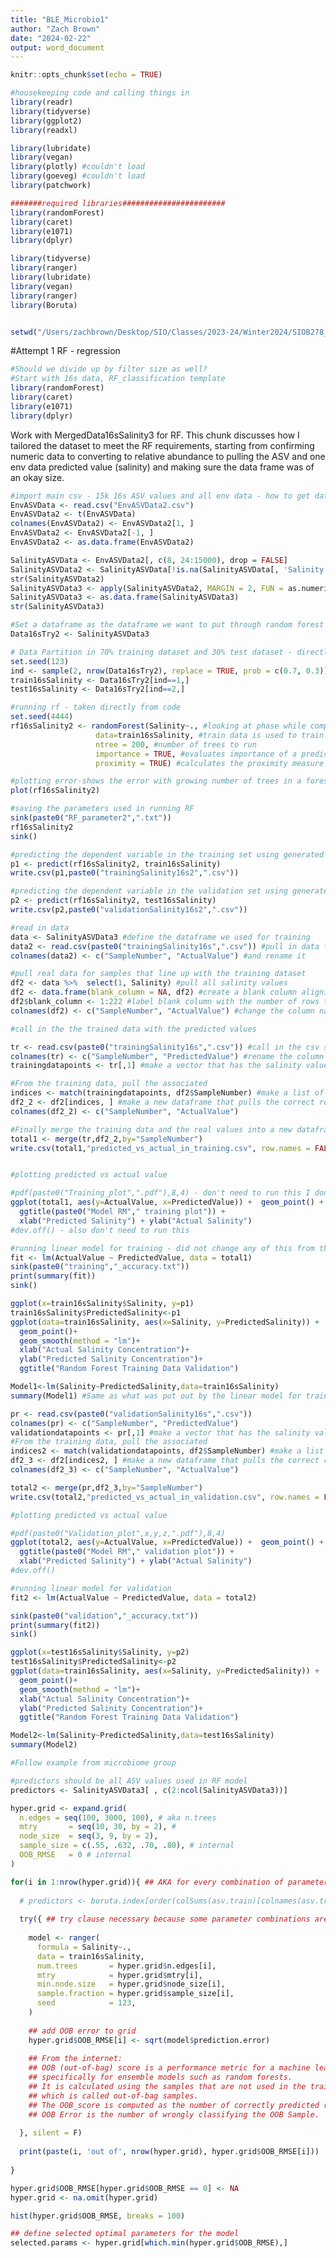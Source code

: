 ```yaml
---
title: "BLE_Microbio1"
author: "Zach Brown"
date: "2024-02-22"
output: word_document
---
```


```r
knitr::opts_chunk$set(echo = TRUE)
```


```r
#housekeeping code and calling things in
library(readr)
library(tidyverse)
library(ggplot2)
library(readxl)

library(lubridate)
library(vegan)
library(plotly) #couldn't load
library(goeveg) #couldn't load
library(patchwork)

#######required libraries#######################
library(randomForest)
library(caret)
library(e1071)
library(dplyr)

library(tidyverse)
library(ranger)
library(lubridate)
library(vegan)
library(ranger)
library(Boruta)


setwd("/Users/zachbrown/Desktop/SIO/Classes/2023-24/Winter2024/SIOB278_MarineMicrobialSeminar/BLE_LTER_Data")

```


#Attempt 1 RF - regression

```r
#Should we divide up by filter size as well?
#Start with 16s data, RF_classification template
library(randomForest)
library(caret)
library(e1071)
library(dplyr)
```

Work with MergedData16sSalinity3 for RF.  This chunk discusses how I tailored the dataset to meet the RF requirements, starting from confirming numeric data to converting to relative abundance to pulling the ASV and one env data predicted value (salinity) and making sure the data frame was of an okay size.

```r

#import main csv - 15k 16s ASV values and all env data - how to get data ready to go from most optimal CSV
EnvASVData <- read.csv("EnvASVData2.csv")
EnvASVData2 <- t(EnvASVData)
colnames(EnvASVData2) <- EnvASVData2[1, ]
EnvASVData2 <- EnvASVData2[-1, ]
EnvASVData2 <- as.data.frame(EnvASVData2)

SalinityASVData <- EnvASVData2[, c(8, 24:15000), drop = FALSE]
SalinityASVData2 <- SalinityASVData[!is.na(SalinityASVData[, 'Salinity']), ]
str(SalinityASVData2)
SalinityASVData3 <- apply(SalinityASVData2, MARGIN = 2, FUN = as.numeric)
SalinityASVData3 <- as.data.frame(SalinityASVData3)
str(SalinityASVData3)

#Set a dataframe as the dataframe we want to put through random forest
Data16sTry2 <- SalinityASVData3

# Data Partition in 70% training dataset and 30% test dataset - directly from code
set.seed(123)
ind <- sample(2, nrow(Data16sTry2), replace = TRUE, prob = c(0.7, 0.3))
train16sSalinity <- Data16sTry2[ind==1,]
test16sSalinity <- Data16sTry2[ind==2,]

#running rf - taken directly from code
set.seed(4444)
rf16sSalinity2 <- randomForest(Salinity~., #looking at phase while compared to all the columns so dot (.) is given after tilda (~)
                   data=train16sSalinity, #train data is used to train
                   ntree = 200, #number of trees to run
                   importance = TRUE, #evaluates importance of a predictor
                   proximity = TRUE) #calculates the proximity measure among the rows

#plotting error-shows the error with growing number of trees in a forest
plot(rf16sSalinity2)

#saving the parameters used in running RF
sink(paste0("RF_parameter2",".txt"))
rf16sSalinity2
sink()

#predicting the dependent variable in the training set using generated RF model
p1 <- predict(rf16sSalinity2, train16sSalinity)
write.csv(p1,paste0("trainingSalinity16s2",".csv"))

#predicting the dependent variable in the validation set using generated RF model
p2 <- predict(rf16sSalinity2, test16sSalinity)
write.csv(p2,paste0("validationSalinity16s2",".csv"))

```


```r
#read in data
data <- SalinityASVData3 #define the dataframe we used for training
data2 <- read.csv(paste0("trainingSalinity16s",".csv")) #pull in data from RF
colnames(data2) <- c("SampleNumber", "ActualValue") #and rename it

#pull real data for samples that line up with the training dataset
df2 <- data %>%  select(1, Salinity) #pull all salinity values
df2 <- data.frame(blank_column = NA, df2) #create a blank column aligning with salinity values
df2$blank_column <- 1:222 #label blank column with the number of rows there are 
colnames(df2) <- c("SampleNumber", "ActualValue") #change the column names

#call in the the trained data with the predicted values

tr <- read.csv(paste0("trainingSalinity16s",".csv")) #call in the csv saved at the end of the last chunk
colnames(tr) <- c("SampleNumber", "PredictedValue") #rename the column names
trainingdatapoints <- tr[,1] #make a vector that has the salinity values that were predicted in the above random forest model

#From the training data, pull the associated 
indices <- match(trainingdatapoints, df2$SampleNumber) #make a list of the row numbers that match with the trained data
df2_2 <- df2[indices, ] #make a new dataframe that pulls the correct rows out of the dataframe that had all of the real data
colnames(df2_2) <- c("SampleNumber", "ActualValue")

#Finally merge the training data and the real values into a new dataframe by the sample number
total1 <- merge(tr,df2_2,by="SampleNumber")
write.csv(total1,"predicted_vs_actual_in_training.csv", row.names = FALSE) #save the dataframe as a CSV


#plotting predicted vs actual value

#pdf(paste0("Training_plot",".pdf"),8,4) - don't need to run this I don't think
ggplot(total1, aes(y=ActualValue, x=PredictedValue)) +  geom_point() + geom_smooth(method=lm)+
  ggtitle(paste0("Model RM"," training plot")) +
  xlab("Predicted Salinity") + ylab("Actual Salinity") 
#dev.off() - also don't need to run this

#running linear model for training - did not change any of this from the example
fit <- lm(ActualValue ~ PredictedValue, data = total1)
sink(paste0("training","_accuracy.txt"))
print(summary(fit))
sink()
```

```r
ggplot(x=train16sSalinity$Salinity, y=p1)
train16sSalinity$PredictedSalinity<-p1
ggplot(data=train16sSalinity, aes(x=Salinity, y=PredictedSalinity)) +
  geom_point()+
  geom_smooth(method = "lm")+
  xlab("Actual Salinity Concentration")+
  ylab("Predicted Salinity Concentration")+
  ggtitle("Random Forest Training Data Validation")

Model1<-lm(Salinity~PredictedSalinity,data=train16sSalinity)
summary(Model1) #Same as what was put out by the linear model for training
```


```r

pr <- read.csv(paste0("validationSalinity16s",".csv"))
colnames(pr) <- c("SampleNumber", "PredictedValue")
validationdatapoints <- pr[,1] #make a vector that has the salinity values that were predicted in the above random forest model
#From the training data, pull the associated 
indices2 <- match(validationdatapoints, df2$SampleNumber) #make a list of the row numbers that match with the trained data
df2_3 <- df2[indices2, ] #make a new dataframe that pulls the correct rows out of the dataframe that had all of the real data
colnames(df2_3) <- c("SampleNumber", "ActualValue")

total2 <- merge(pr,df2_3,by="SampleNumber")
write.csv(total2,"predicted_vs_actual_in_validation.csv", row.names = FALSE)

#plotting predicted vs actual value

#pdf(paste0("Validation_plot",x,y,z,".pdf"),8,4)
ggplot(total2, aes(y=ActualValue, x=PredictedValue)) +  geom_point() + geom_smooth(method=lm)+  
  ggtitle(paste0("Model RM"," validation plot")) +
  xlab("Predicted Salinity") + ylab("Actual Salinity") 
#dev.off()

#running linear model for validation
fit2 <- lm(ActualValue ~ PredictedValue, data = total2)

sink(paste0("validation","_accuracy.txt"))
print(summary(fit2))
sink()
```


```r
ggplot(x=test16sSalinity$Salinity, y=p2)
test16sSalinity$PredictedSalinity<-p2
ggplot(data=train16sSalinity, aes(x=Salinity, y=PredictedSalinity)) +
  geom_point()+
  geom_smooth(method = "lm")+
  xlab("Actual Salinity Concentration")+
  ylab("Predicted Salinity Concentration")+
  ggtitle("Random Forest Training Data Validation")

Model2<-lm(Salinity~PredictedSalinity,data=test16sSalinity)
summary(Model2)
```


```r
#Follow example from microbiome group

#predictors should be all ASV values used in RF model
predictors <- SalinityASVData3[ , c(2:ncol(SalinityASVData3))]

hyper.grid <- expand.grid(
  n.edges = seq(100, 3000, 100), # aka n.trees
  mtry       = seq(10, 30, by = 2), # 
  node_size  = seq(3, 9, by = 2), 
  sample_size = c(.55, .632, .70, .80), # internal
  OOB_RMSE   = 0 # internal
)

for(i in 1:nrow(hyper.grid)){ ## AKA for every combination of parameter settings
  
  # predictors <- boruta.index[order(colSums(asv.train)[colnames(asv.train) %in% boruta.index], decreasing = T)] # cannot use more n.edges than boruta predictors
  
  try({ ## try clause necessary because some parameter combinations are incompatible
    
    model <- ranger(
      formula = Salinity~.,
      data = train16sSalinity, 
      num.trees       = hyper.grid$n.edges[i],
      mtry            = hyper.grid$mtry[i],
      min.node.size   = hyper.grid$node_size[i],
      sample.fraction = hyper.grid$sample_size[i],
      seed            = 123,
    )
    
    ## add OOB error to grid
    hyper.grid$OOB_RMSE[i] <- sqrt(model$prediction.error)
    
    ## From the internet: 
    ## OOB (out-of-bag) score is a performance metric for a machine learning model, 
    ## specifically for ensemble models such as random forests. 
    ## It is calculated using the samples that are not used in the training of the model, 
    ## which is called out-of-bag samples.
    ## The OOB_score is computed as the number of correctly predicted rows from the out-of-bag sample. 
    ## OOB Error is the number of wrongly classifying the OOB Sample.
    
  }, silent = F)
  
  print(paste(i, 'out of', nrow(hyper.grid), hyper.grid$OOB_RMSE[i]))
  
}

hyper.grid$OOB_RMSE[hyper.grid$OOB_RMSE == 0] <- NA
hyper.grid <- na.omit(hyper.grid)

hist(hyper.grid$OOB_RMSE, breaks = 100)

## define selected optimal parameters for the model
selected.params <- hyper.grid[which.min(hyper.grid$OOB_RMSE),]
```

